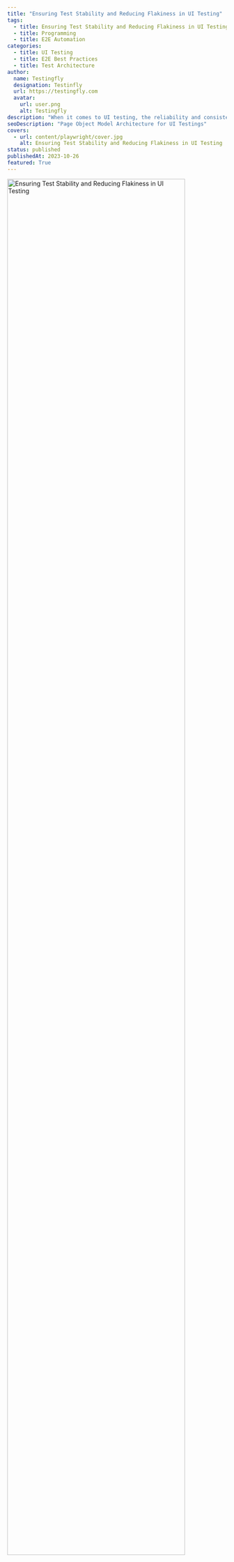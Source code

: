 ```yaml
---
title: "Ensuring Test Stability and Reducing Flakiness in UI Testing"
tags:
  - title: Ensuring Test Stability and Reducing Flakiness in UI Testing
  - title: Programming
  - title: E2E Automation
categories:
  - title: UI Testing
  - title: E2E Best Practices
  - title: Test Architecture
author:
  name: Testingfly
  designation: Testinfly
  url: https://testingfly.com
  avatar:
    url: user.png
    alt: Testingfly
description: "When it comes to UI testing, the reliability and consistency of your tests are paramount. In this article, we will explore various strategies to ensure the stability of your tests and minimize issues like flakiness and false reports. Our focus will be on utilizing TypeScript and Playwright to illustrate these strategies."
seoDescription: "Page Object Model Architecture for UI Testings"
covers:
  - url: content/playwright/cover.jpg
    alt: Ensuring Test Stability and Reducing Flakiness in UI Testing
status: published
publishedAt: 2023-10-26
featured: True
---
```

<img
  src="/images/content/flaky-ui-tests/cover.png"
  alt="Ensuring Test Stability and Reducing Flakiness in UI Testing"
  sizes="100vw"
  width="90%"
  height="auto"
/>

## Table of Contents
- [1. Introduction](#1-introduction)
- [2. Selecting Stable Locators](#2-selecting-stable-locators)
- [3. Handling Waits](#3-handling-waits)
- [4. Dealing with Dynamic Content](#4-dealing-with-dynamic-content)
- [5. Managing State](#5-managing-state)
- [6. Using Proper Assertions](#6-using-proper-assertions)
- [7. Handling Pop-ups and Alerts](#7-handling-pop-ups-and-alerts)
- [8. Conclusion](#8-conclusion)


## 1. Introduction
When it comes to UI testing, the reliability and consistency of your tests are paramount. In this article, we will explore various strategies to ensure the stability of your tests and minimize issues like flakiness and false reports. Our focus will be on utilizing TypeScript and Playwright to illustrate these strategies.

## 2. Selecting Stable Locators

Choosing stable and unique locators for your UI elements is a fundamental aspect of creating robust UI tests. Locators are essential as they enable your test scripts to identify and interact with specific elements on a web page. However, if these locators are not carefully selected, your tests can become fragile and prone to failure.

### The Impact of Unstable Locators

Using unstable locators, such as overly broad XPath expressions or generic CSS selectors, can introduce flakiness to your tests. Flakiness occurs when tests fail inconsistently, often due to the page structure or content changes. Unstable locators can lead to false negatives, where a legitimate functionality is reported as a defect, or false positives, where the test passes despite a real issue.

### Best Practices for Locator Selection

To ensure test stability, follow these best practices for selecting locators:

#### a. Use Unique Attributes: Whenever possible, use attributes that are unique to the element you are targeting. Data attributes, custom classes, or unique identifiers are excellent choices.

```typescript
// Example using a unique data-test-id attribute
const button = await page.locator('[data-test-id="unique-button"]');
```

<br/>
#### b. Avoid Generic Locators: Steer clear of generic locators like `//*[contains(text(),'Click Me')]`. These locators are brittle and can easily break when the page structure changes.

<br/>
#### c. Leverage Semantic HTML: If your application's HTML is well-structured with semantic tags, you can use them for more robust locators.

```typescript
// Example using semantic HTML
const mainHeading = await page.locator('h1.page-title');
```
<br/>
#### d. Combine Selectors: Create compound selectors that combine multiple attributes or criteria to pinpoint the desired element.

```typescript
// Example combining multiple attributes
const submitButton = await page.locator('[data-test-id="submit-button"][disabled]');
```
<br/>
#### e. Use the Right Tools: Most UI testing libraries and frameworks, including Playwright, offer a variety of locator strategies. Familiarize yourself with these options and choose the one that best suits the element you're targeting.

```typescript
// Example using text content locator in Playwright
const element = await page.locator('button').withText('Click Me');
```
<br/>
#### f. Regularly Review and Update Locators: Web applications evolve, and so does their structure. Periodically review your locators to ensure they remain accurate. Update them as needed to accommodate changes.

By adhering to these best practices for locator selection, you can enhance the stability of your UI tests and minimize the risk of flakiness or false reports. Solid locators form the foundation of a reliable UI testing suite and ensure that your tests consistently produce accurate results.


## 3. Handling Waits

Efficiently handling waits in UI testing is pivotal for reducing flakiness and ensuring test stability. Waits are used to manage synchronization between the test script and the application under test, ensuring that your tests interact with elements only when they are in the desired state.

### The Significance of Waiting

The web is dynamic, and elements may take time to load or change their state. Without appropriate waiting strategies, tests can fail when they attempt to interact with elements that are not yet accessible, resulting in false negatives. Furthermore, relying on arbitrary, fixed sleep durations is inefficient and can lead to unnecessarily long test execution times.

### Effective Waiting Strategies

To minimize flakiness and false reports, consider these effective waiting strategies:

#### a. **waitForSelector**: This method, available in Playwright and other testing libraries, allows you to wait for a specific element to appear and meet a defined state.

```typescript
// Example: Wait for a button with a specific data attribute
await page.waitForSelector('[data-test-id="submit-button"]');
```
<br/>
#### b. **waitForNavigation**: Use this to wait for the completion of a page navigation, ensuring that the page is fully loaded.

```typescript
// Example: Wait for navigation to a specific URL
await page.waitForNavigation({ url: 'https://example.com/dashboard' });
```
<br/>
#### c. **waitForTimeout**: When dealing with elements that appear after a predictable delay, you can use `waitForTimeout` to pause your test script for a specified duration.

```typescript
// Example: Wait for 2 seconds before proceeding
await page.waitForTimeout(2000);
```
<br/>
#### d. **Custom Conditions**: Implement custom wait conditions when the built-in methods do not cover your specific needs. This can involve polling for changes or conditions within the application.

```typescript
// Example: Implement a custom wait for an element with a specific attribute value
await page.waitForFunction(() => document.querySelector('[data-status="completed"]') !== null);
```
<br/>
#### e. **Implicit Waiting**: Some testing libraries, like Protractor for Angular applications, support implicit waiting. This involves a global wait timeout that applies to all operations.

```typescript
// Example: Set an implicit wait timeout
browser.manage().timeouts().implicitlyWait(5000);
```

### Dynamic Waiting

Dynamic waiting, or smart waiting, is a strategy that adapts to the specific element's behavior and expected state changes. Instead of using fixed wait times, dynamic waiting allows your tests to proceed as soon as the expected condition is met. This approach speeds up test execution while maintaining reliability.

```typescript
// Example: Dynamically wait for an element's attribute to change
await page.waitForFunction(() => document.querySelector('[data-test-id="loading-indicator"]').getAttribute('data-status') === 'done');
```

By implementing effective waiting strategies, you can enhance the stability of your UI tests, reduce flakiness, and ensure that your tests consistently produce accurate results. Dynamic waiting, in particular, is a valuable approach to make your tests both reliable and efficient.

## 4. Dealing with Dynamic Content

Dynamic content is a common challenge in UI testing, especially in web applications that load data asynchronously or employ animations. Handling dynamic content is crucial for reducing test flakiness and achieving reliable results.

### Challenges of Dynamic Content

Dynamic content can cause tests to fail if not managed correctly. Common challenges include elements that load or change their state over time, elements with delayed appearances, or content that changes dynamically based on user interactions.

### Effective Strategies for Dealing with Dynamic Content

To address dynamic content in your UI tests and improve test stability, consider the following strategies:

#### a. **Wait for Element Existence**: Use waiting strategies, such as `waitForSelector`, to wait for the presence of an element before interacting with it.

```typescript
// Example: Wait for a dynamic element to exist
await page.waitForSelector('[data-test-id="dynamic-element"]');
```
<br/>
#### b. **Wait for Element State**: Wait for an element to reach a specific state or attribute value before proceeding. This can be achieved with `waitForFunction`.

```typescript
// Example: Wait for an element's attribute to change
await page.waitForFunction(() => document.querySelector('[data-test-id="loading-indicator"]').getAttribute('data-status') === 'done');
```
<br/>
#### c. **Scroll and Trigger**: If content appears only when the page is scrolled or after user interactions (like clicking a button), simulate these actions in your test.

```typescript
// Example: Scroll down the page to trigger lazy-loaded content
await page.evaluate(() => window.scrollBy(0, window.innerHeight));
```
<br/>
#### d. **Retrieve and Validate**: Dynamically loaded content can often be retrieved and validated asynchronously. For example, you can fetch data via an API request and ensure it matches expected results.

```typescript
// Example: Fetch data and validate it
const dynamicData = await fetchDynamicData();
expect(dynamicData).toEqual(expectedData);
```
<br/>
#### e. **Integrate API Monitoring**: If your application relies on APIs for dynamic content, consider integrating API monitoring into your testing strategy to track data changes in real-time.

By employing these strategies, you can effectively handle dynamic content in your UI tests, reducing flakiness, and ensuring that your tests remain stable and reliable. It's crucial to tailor your approach to the specific dynamics of your application to produce consistent and accurate test results.


## 5. Managing State

Managing the state of your tests is a crucial aspect of ensuring test stability and reliability. The test state includes factors such as the initial conditions, user sessions, and data configurations required to run a specific test scenario successfully.

### The Significance of Test State

1. **Consistency**: Maintaining a consistent and well-defined test state ensures that your tests produce repeatable results. Each test should start from a known state to reduce variability.

2. **Isolation**: Test state management enables you to isolate test scenarios, ensuring that the outcome of one test does not interfere with another. This isolation is vital for avoiding false reports.

3. **Efficiency**: Well-managed state reduces test setup time. Tests that rely on pre-established states can be executed more efficiently.

### Strategies for Test State Management

To effectively manage the state of your UI tests and ensure stability, consider the following strategies:

#### a. **Setup and Teardown**: Implement setup and teardown methods in your test framework or use built-in hooks to create a clean and consistent state before and after each test. For instance, if you need a user to be logged in, handle the login process in the setup phase and log them out in the teardown phase.

```typescript
// Example: Test setup and teardown in Playwright
beforeEach(async () => {
    // Log in before each test
    await login();
});

afterEach(async () => {
    // Log out after each test
    await logout();
});
```
<br/>
#### b. **Utilize Common Flows**: Incorporate common flows within your Page Object Model (POM) to handle repetitive tasks, such as logging in, navigating to specific pages, or preparing data.

```typescript
class CommonFlows {
  async login() {
    // Your login logic
  }

  async navigateToDashboard() {
    // Navigation logic
  }
}
```
<br/>
#### c. **Data Initialization**: If your test relies on specific data configurations, create a consistent dataset for your tests. Use test data sources, such as JSON files or APIs, to populate the database with predefined data.

<br/>
#### d. **Stateful Page Objects**: Design your page objects to encapsulate state-related interactions. For example, if a page requires specific user permissions, the page object can handle role-based interactions.

```typescript
class AdminDashboardPage {
  async performAdminAction() {
    // Admin-specific action logic
  }
}
```

<br/>
#### e. **Custom Hooks and Fixtures**: Some testing frameworks offer custom hooks and fixtures to manage test state. Leverage these features to establish and restore the desired state before and after tests.

By implementing these strategies, you can effectively manage the state of your UI tests. This ensures test stability, consistency, and efficiency, ultimately leading to more reliable and accurate test results. A well-managed test state is a cornerstone of successful UI testing.

## 6. Using Proper Assertions

Assertions in UI testing are critical for validating that the application under test behaves as expected. Proper assertions not only verify the correctness of the application but also play a significant role in ensuring test stability and reliability.

### The Role of Assertions

1. **Verification of Expected Behavior**: Assertions check that the application behaves as intended. They compare actual results with expected results to ensure that the user interface functions correctly.

2. **Early Detection of Issues**: When assertions are well-structured and cover various scenarios, they can detect issues early in the testing process, preventing them from progressing to later stages.

3. **Reducing False Reports**: By employing proper assertions, you can minimize the occurrence of false positives and negatives, ensuring that the test results accurately reflect the application's state.

### Strategies for Using Proper Assertions

To harness the full potential of assertions and ensure test stability, consider the following strategies:

#### a. **Select Relevant Assertion Methods**: Utilize assertion methods that align with the specific validation you intend to perform. For example, use methods like `.toBeVisible()` to verify element visibility and `.toHaveText()` to check text content.

```typescript
// Example: Using proper assertions with Playwright
await expect(page.locator('[data-test-id="success-message"]')).toBeVisible();
```
<br/>
#### b. **Check for Element Attributes**: Verify that element attributes, such as class names, IDs, or custom data attributes, match expected values to validate the correctness of the rendered content.

```typescript
// Example: Asserting the presence of a specific CSS class
await expect(page.locator('[data-test-id="important-element"]')).toHaveClass('highlighted');
```

<br/>
#### c. **Handle Expected Failures**: In situations where you anticipate that a test should fail (e.g., a negative test case), use assertions that reflect the expected failure. This ensures that your test accurately reflects the application's behavior.

```typescript
// Example: Checking that an error message appears
await expect(page.locator('[data-test-id="error-message"]')).toBeVisible();
```

<br/>
#### d. **Custom Assertions**: Create custom assertions or matchers to encapsulate complex verification logic or frequently used validation patterns. Custom assertions can improve code readability and reusability.

```typescript
// Example: A custom assertion to check the presence of a specific element
async function assertElementExists(selector) {
    const element = await page.locator(selector);
    await expect(element).toExist();
}
```

<br/>
#### e. **Cross-Browser Compatibility**: If your tests run on different browsers, ensure that your assertions are compatible with each browser's rendering behavior and quirks.

By employing these strategies, you can make the most of assertions in your UI tests, enhance test stability, and increase the reliability of your test results. Well-structured and accurate assertions play a vital role in identifying issues early, reducing false reports, and ensuring that your tests effectively validate the behavior of the application under test.

## 7. Handling Pop-ups and Alerts
Pop-ups, alerts, and dialogs are common elements in web applications that can disrupt your UI tests if not handled correctly. Managing them effectively is essential for maintaining test stability and ensuring reliable results.

### Challenges of Pop-ups and Alerts

Pop-ups and alerts can pose various challenges in UI testing, including:

1. **Interrupted Flow**: Pop-ups can interrupt the normal flow of your tests, causing test failures or false positives.
2. **Asynchronous Nature**: These elements often appear asynchronously, making it necessary to wait for their presence before interaction.
3. **Diverse Types**: Pop-ups can take various forms, such as modal dialogs, alerts, or confirmations, each requiring specific handling.

### Effective Strategies for Handling Pop-ups and Alerts

To address pop-ups and alerts in your UI tests and enhance test stability, consider the following strategies:

#### a. **Wait for Pop-up**: Use waiting strategies to wait for the appearance of a pop-up or alert before attempting to interact with it.

```typescript
// Example: Waiting for an alert to appear
await page.waitForEvent('dialog');
```
<br/>
#### b. **Handle Pop-ups Gracefully**: Implement logic to handle different types of pop-ups gracefully. In Playwright, you can use the `dialog` object to interact with pop-ups.

```typescript
// Example: Handling an alert by accepting it
const alert = page.locator('button');
await page.on('dialog', async (dialog) => {
  if (dialog.type() === 'alert') {
    await dialog.accept();
  }
});
await alert.click();
```

<br/>
#### c. **Custom Handlers**: Create custom handlers or functions to manage pop-ups consistently across your tests. This encapsulates the logic for dealing with pop-ups, making your tests more maintainable.

```typescript
// Example: Custom function to handle a confirmation dialog
async function handleConfirmationDialog() {
    await page.on('dialog', async (dialog) => {
        if (dialog.type() === 'confirm') {
            await dialog.accept();
        }
    });
}
```

<br/>
#### d. **Test with Different Scenarios**: Test how your application handles various scenarios, such as accepting, dismissing, or canceling pop-ups, to ensure that your UI tests cover all possible outcomes.

<br/>
#### e. **Exception Handling**: Implement robust exception handling in your tests. This ensures that test failures due to unexpected pop-ups are properly reported and do not result in false positives.

By adopting these strategies, you can effectively manage pop-ups and alerts in your UI tests, reducing disruptions, and ensuring that your tests remain stable and produce reliable results. Handling these elements gracefully is essential for accurate testing and to minimize false reports due to pop-up interruptions.


## 8. Conclusion

Incorporating the strategies and best practices discussed in this article into your UI testing process will contribute to a more stable and reliable testing suite. By focusing on elements like locator selection, waiting strategies, dynamic content handling, state management, proper assertions, pop-up handling, cross-browser testing, and parallel testing, you'll be better equipped to tackle the challenges of UI testing.

The result will be a more robust testing process that not only reduces flakiness and false reports but also ensures that your tests consistently provide accurate and dependable results. With these principles in place, you can establish a solid foundation for effective UI testing in any web application, leading to improved software quality and more efficient development and release cycles.